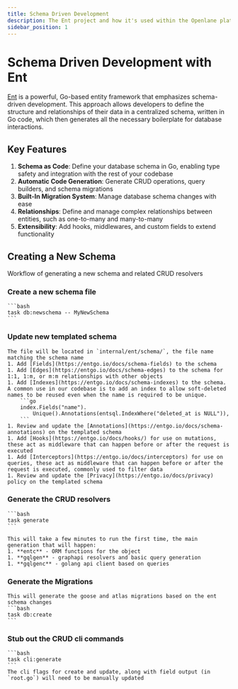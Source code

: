 ```yaml
---
title: Schema Driven Development
description: The Ent project and how it's used within the Openlane platform
sidebar_position: 1
---
```


# Schema Driven Development with Ent

[Ent](https://entgo.io/docs/getting-started) is a powerful, Go-based entity framework that emphasizes schema-driven development.
This approach allows developers to define the structure and relationships of their data in a centralized schema, 
written in Go code, which then generates all the necessary boilerplate for database interactions.

## Key Features
1. **Schema as Code**: Define your database schema in Go, enabling type safety and integration with the rest of your codebase
1. **Automatic Code Generation**: Generate CRUD operations, query builders, and schema migrations
1. **Built-In Migration System**: Manage database schema changes with ease
1. **Relationships**: Define and manage complex relationships between entities, such as one-to-many and many-to-many
1. **Extensibility**: Add hooks, middlewares, and custom fields to extend functionality

## Creating a New Schema

Workflow of generating a new schema and related CRUD resolvers

### Create a new schema file
    ```bash
    task db:newschema -- MyNewSchema
    ```
### Update new templated schema
    The file will be located in `internal/ent/schema/`, the file name matching the schema name
    1. Add [Fields](https://entgo.io/docs/schema-fields) to the schema
    1. Add [Edges](https://entgo.io/docs/schema-edges) to the schema for 1:1, 1:m, or m:m relationships with other objects
    1. Add [Indexes](https://entgo.io/docs/schema-indexes) to the schema. A common use in our codebase is to add an index to allow soft-deleted names to be reused even when the name is required to be unique. 
        ```go
        index.Fields("name").
			Unique().Annotations(entsql.IndexWhere("deleted_at is NULL")),
        ```
    1. Review and update the [Annotations](https://entgo.io/docs/schema-annotations) on the templated schema
    1. Add [Hooks](https://entgo.io/docs/hooks/) for use on mutations, these act as middleware that can happen before or after the request is executed
    1. Add [Interceptors](https://entgo.io/docs/interceptors) for use on queries, these act as middleware that can happen before or after the request is executed, commonly used to filter data
    1. Review and update the [Privacy](https://entgo.io/docs/privacy) policy on the templated schema

### Generate the CRUD resolvers
    ```bash
    task generate
    ```

    This will take a few minutes to run the first time, the main generation that will happen:
    1. **entc** - ORM functions for the object
    1. **gqlgen** - graphapi resolvers and basic query generation
    1. **gqlgenc** - golang api client based on queries

### Generate the Migrations 
    This will generate the goose and atlas migrations based on the ent schema changes
    ```bash
    task db:create
    ```
### Stub out the CRUD cli commands
    ```bash
    task cli:generate
    ```
    The cli flags for create and update, along with field output (in `root.go`) will need to be manually updated
    